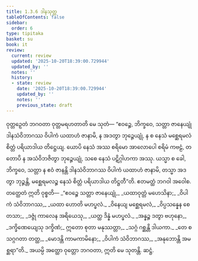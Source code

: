 ```yaml
---
title: 1.3.6 ဒါနသုတ္တ
tableOfContents: false
sidebar:
  order: 6
type: tipitaka
basket: su
book: it
review:
  current: review
  updated: '2025-10-20T18:39:00.729944'
  updated_by: ''
  notes: ''
  history:
  - state: review
    date: '2025-10-20T18:39:00.729944'
    updated_by: ''
    notes: ''
    previous_state: draft
---
```



<DynamicBreadcrumb />


<ReviewStatus review={frontmatter.review} showDetails={true} />

<HypothesisAnnotation frontmatter={frontmatter} />

<Division number="26" book="it" e="ch" v="18" p="207">

<Paragraph number="147" book="it">
ဝုတ္တဉှေတံ ဘဂဝတာ ဝုတ္တမရဟတာတိ မေ သုတံ—
</Paragraph>

<Paragraph number="148" book="it">
“ဧဝဉ္စေ, ဘိက္ခဝေ, သတ္တာ ဇာနေယျုံ ဒါနသံဝိဘာဂဿ ဝိပါကံ ယထာဟံ ဇာနာမိ, န အဒတွာ ဘုဉ္ဇေယျုံ, န စ နေသံ မစ္ဆေရမလံ စိတ္တံ ပရိယာဒါယ တိဋ္ဌေယျ. ယောပိ နေသံ အဿ စရိမော အာလောပေါ စရိမံ ကဗဠံ, တတောပိ န အသံဝိဘဇိတွာ ဘုဉ္ဇေယျုံ, သစေ နေသံ ပဋိဂ္ဂါဟကာ အဿု. ယသ္မာ စ ခေါ, ဘိက္ခဝေ, သတ္တာ န ဧဝံ ဇာနန္တိ ဒါနသံဝိဘာဂဿ ဝိပါကံ ယထာဟံ ဇာနာမိ, တသ္မာ အဒတွာ ဘုဉ္ဇန္တိ, မစ္ဆေရမလဉ္စ နေသံ စိတ္တံ ပရိယာဒါယ တိဋ္ဌတီ”တိ. ဧတမတ္ထံ ဘဂဝါ အဝေါစ. တတ္ထေတံ ဣတိ ဝုစ္စတိ—
</Paragraph>

<Paragraph number="149" type="verses" book="it">
_“ဧဝဉ္စေ သတ္တာ ဇာနေယျုံ,_  
_ယထာဝုတ္တံ မဟေသိနာ;_  
_ဝိပါကံ သံဝိဘာဂဿ,_  
_ယထာ ဟောတိ မဟပ္ဖလံ._  

</Paragraph>

<Paragraph number="150" type="verses" book="it">
_ဝိနေယျ မစ္ဆေရမလံ,_  
_ဝိပ္ပသန္နေန စေတသာ;_  
_ဒဇ္ဇုံ ကာလေန အရိယေသု,_  
_ယတ္ထ ဒိန္နံ မဟပ္ဖလံ._  

</Paragraph>

<Paragraph number="151" type="verses" book="it">
_အန္နဉ္စ ဒတွာ ဗဟုနော,_  
_ဒက္ခိဏေယျေသု ဒက္ခိဏံ;_  
ဣတော စုတာ မနုဿတ္တာ,_  
_သဂ္ဂံ ဂစ္ဆန္တိ ဒါယကာ._  

</Paragraph>

<Paragraph number="152" type="verses" book="it">
_တေ စ သဂ္ဂဂတာ တတ္ထ,_  
_မောဒန္တိ ကာမကာမိနော;_  
_ဝိပါကံ သံဝိဘာဂဿ,_  
_အနုဘောန္တိ အမစ္ဆရာ”တိ._  

</Paragraph>

<Paragraph number="153" book="it">
အယမ္ပိ အတ္ထော ဝုတ္တော ဘဂဝတာ, ဣတိ မေ သုတန္တိ.

</Paragraph>
</Division>

<Paragraph number="154" type="center" book="it">
ဆဋ္ဌံ.
</Paragraph>